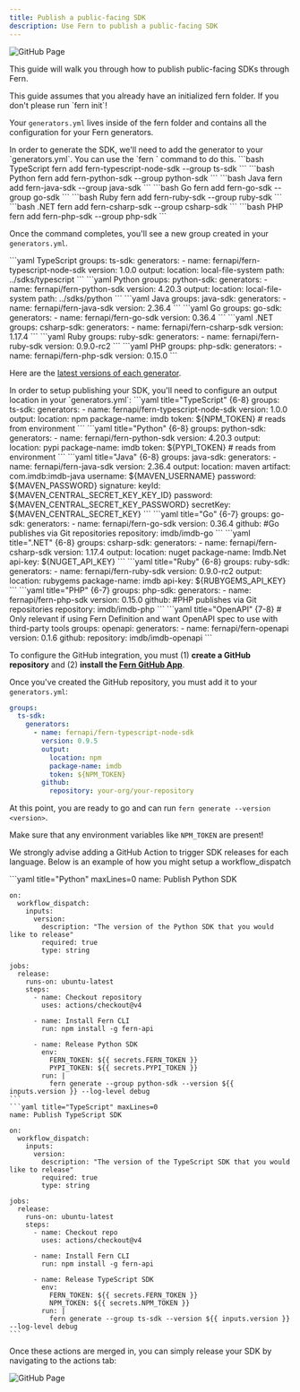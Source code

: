```yaml
---
title: Publish a public-facing SDK
description: Use Fern to publish a public-facing SDK
---
```


<Markdown src="/snippets/pro-callout.mdx" />

<Frame caption="Merge.dev uses Fern for their SDKs">
  <img alt="GitHub Page" src="assets/merge-github.png" />
</Frame>

This guide will walk you through how to publish public-facing SDKs through Fern. 

<Steps>
  <Step title="Navigate to your `generators.yml`">
  This guide assumes that you already have an initialized fern folder. If you don't 
  please run `fern init`! 

  Your `generators.yml` lives inside of the fern folder and contains all 
  the configuration for your Fern generators. 
  </Step>

  <Step title="Run `fern add <generator>`">
  In order to generate the SDK, we'll need to add the generator to your 
  `generators.yml`. You can use the `fern <add>` command to do this.
  

  <CodeBlocks>
    ```bash TypeScript
    fern add fern-typescript-node-sdk --group ts-sdk
    ```
    ```bash Python
    fern add fern-python-sdk --group python-sdk
    ```
    ```bash Java
    fern add fern-java-sdk --group java-sdk
    ```
    ```bash Go
    fern add fern-go-sdk --group go-sdk
    ```
    ```bash Ruby
    fern add fern-ruby-sdk --group ruby-sdk
    ```
    ```bash .NET
    fern add fern-csharp-sdk --group csharp-sdk
    ```
    ```bash PHP
    fern add fern-php-sdk --group php-sdk
    ```
  </CodeBlocks>

  Once the command completes, you'll see a new group created in your `generators.yml`. 
  
  <CodeBlocks>
    ```yaml TypeScript 
    groups: 
      ts-sdk:
        generators:
          - name: fernapi/fern-typescript-node-sdk
            version: 1.0.0
            output:
              location: local-file-system
              path: ../sdks/typescript
    ```
    ```yaml Python 
    groups: 
      python-sdk:
        generators:
          - name: fernapi/fern-python-sdk
            version: 4.20.3
            output:
              location: local-file-system
              path: ../sdks/python
    ```
    ```yaml Java 
    groups: 
      java-sdk:
        generators:
          - name: fernapi/fern-java-sdk
            version: 2.36.4
    ```
    ```yaml Go 
    groups:
      go-sdk:
        generators:
          - name: fernapi/fern-go-sdk
            version: 0.36.4
    ```
    ```yaml .NET 
    groups: 
      csharp-sdk:
        generators:
          - name: fernapi/fern-csharp-sdk
            version: 1.17.4
    ```
    ```yaml Ruby 
    groups: 
      ruby-sdk:
        generators:
          - name: fernapi/fern-ruby-sdk
            version: 0.9.0-rc2
    ```
    ```yaml PHP 
    groups: 
      php-sdk:
        generators:
          - name: fernapi/fern-php-sdk
            version: 0.15.0
    ```
  </CodeBlocks>

  Here are the [latest versions of each generator](https://github.com/fern-api/fern?tab=readme-ov-file#-generators).
  </Step>

  <Step title="Configure `output` location">
  In order to setup publishing your SDK, you'll need to configure 
  an output location in your `generators.yml`:

  <CodeBlocks>
    ```yaml title="TypeScript" {6-8}
    groups: 
      ts-sdk:
        generators:
          - name: fernapi/fern-typescript-node-sdk
            version: 1.0.0
            output:
              location: npm
              package-name: imdb
              token: ${NPM_TOKEN} # reads from environment
    ```
    ```yaml title="Python" {6-8}
    groups: 
      python-sdk:
        generators:
          - name: fernapi/fern-python-sdk
            version: 4.20.3
            output:
              location: pypi
              package-name: imdb
              token: ${PYPI_TOKEN} # reads from environment
    ```
    ```yaml title="Java" {6-8}
    groups: 
      java-sdk:
        generators:
          - name: fernapi/fern-java-sdk
            version: 2.36.4
            output:
              location: maven
              artifact: com.imdb:imdb-java
              username: ${MAVEN_USERNAME}
              password: ${MAVEN_PASSWORD}
              signature:
                keyId: ${MAVEN_CENTRAL_SECRET_KEY_KEY_ID}
                password: ${MAVEN_CENTRAL_SECRET_KEY_PASSWORD}
                secretKey: ${MAVEN_CENTRAL_SECRET_KEY}
    ```
    ```yaml title="Go" {6-7}
    groups: 
      go-sdk:
        generators:
          - name: fernapi/fern-go-sdk
            version: 0.36.4
            github: #Go publishes via Git repositories
              repository: imdb/imdb-go
    ```
    ```yaml title=".NET" {6-8}
    groups: 
      csharp-sdk:
        generators:
          - name: fernapi/fern-csharp-sdk
            version: 1.17.4
            output:
              location: nuget
              package-name: Imdb.Net
              api-key: ${NUGET_API_KEY}
    ```
    ```yaml title="Ruby" {6-8}
    groups: 
      ruby-sdk:
        generators:
          - name: fernapi/fern-ruby-sdk
            version: 0.9.0-rc2
            output:
              location: rubygems
              package-name: imdb
              api-key: ${RUBYGEMS_API_KEY}
    ```
    ```yaml title="PHP" {6-7}
    groups: 
      php-sdk:
        generators:
          - name: fernapi/fern-php-sdk
            version: 0.15.0
            github: #PHP publishes via Git repositories
              repository: imdb/imdb-php
    ```
    ```yaml title="OpenAPI" {7-8}
    # Only relevant if using Fern Definition and want OpenAPI spec to use with third-party tools
    groups:
      openapi:
        generators:
          - name: fernapi/fern-openapi
            version: 0.1.6
            github:
              repository: imdb/imdb-openapi
    ```
  </CodeBlocks>
  </Step>

  <Step title="Install GitHub app">

  To configure the GitHub integration, you must (1) **create a GitHub repository** and (2) **install the [Fern GitHub App](https://github.com/apps/fern-api)**. 
  
  </Step>

  <Step title="Configure `GitHub` location">

  Once you've created the GitHub repository, you must add it to your `generators.yml`: 

  ```yaml title="TypeScript" {10-11}
  groups: 
    ts-sdk:
      generators:
        - name: fernapi/fern-typescript-node-sdk
          version: 0.9.5
          output:
            location: npm
            package-name: imdb
            token: ${NPM_TOKEN} 
          github: 
            repository: your-org/your-repository
  ```

  </Step>

  <Step title="Run `fern generate`">

  At this point, you are ready to go and can run `fern generate --version <version>`. 
  
  <Warning> Make sure that any environment variables like `NPM_TOKEN` are present! </Warning>
  
  </Step>

  <Step title="Setup a GitHub Action">

  We strongly advise adding a GitHub Action to trigger SDK releases for each language. Below is 
  an example of how you might setup a workflow_dispatch 
  
  <CodeBlocks>
    ```yaml title="Python" maxLines=0
    name: Publish Python SDK

    on:
      workflow_dispatch:
        inputs:
          version:
            description: "The version of the Python SDK that you would like to release"
            required: true
            type: string

    jobs:
      release:
        runs-on: ubuntu-latest
        steps:
          - name: Checkout repository
            uses: actions/checkout@v4

          - name: Install Fern CLI
            run: npm install -g fern-api

          - name: Release Python SDK
            env:
              FERN_TOKEN: ${{ secrets.FERN_TOKEN }}
              PYPI_TOKEN: ${{ secrets.PYPI_TOKEN }}
            run: |
              fern generate --group python-sdk --version ${{ inputs.version }} --log-level debug
    ```
    ```yaml title="TypeScript" maxLines=0
    name: Publish TypeScript SDK

    on:
      workflow_dispatch:
        inputs:
          version:
            description: "The version of the TypeScript SDK that you would like to release"
            required: true
            type: string

    jobs:
      release:
        runs-on: ubuntu-latest
        steps:
          - name: Checkout repo
            uses: actions/checkout@v4

          - name: Install Fern CLI
            run: npm install -g fern-api

          - name: Release TypeScript SDK
            env:
              FERN_TOKEN: ${{ secrets.FERN_TOKEN }}
              NPM_TOKEN: ${{ secrets.NPM_TOKEN }}
            run: |
              fern generate --group ts-sdk --version ${{ inputs.version }} --log-level debug
    ```
  </CodeBlocks>

  Once these actions are merged in, you can simply release your SDK by navigating to the actions tab: 

  <img alt="GitHub Page" src="assets/sdk-release-action.png" />
  </Step>

</Steps>
